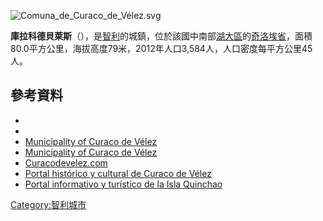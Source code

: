 [[Image:Comuna_de_Curaco_de_Vélez.svg|right]]
{{Coord|42|26|S|73|35|W|display=title}}

'''庫拉科德貝萊斯'''（{{lang-es|Curaco de Vélez}}），是[[智利|智利]]的城鎮，位於該國中南部[[湖大區|湖大區]]的[[奇洛埃省|奇洛埃省]]，面積80.0平方公里，海拔高度79米，2012年人口3,584人，人口密度每平方公里45人。

==參考資料==
*{{Cite web |url = http://www.curacodevelez.cl |title = Municipality of Curaco de Vélez |accessdate = 20 January 2011 |language = es |archive-date = 2014-05-17 |archive-url = https://web.archive.org/web/20140517040144/http://curacodevelez.cl/ |dead-url = no }}
*{{Cite web |url= http://www.ine.cl/canales/chile_estadistico/censos_poblacion_vivienda/censo_pobl_vivi.php |title= National Statistics Institute |accessdate= 13 December 2010 |language= es |archive-date= 2019-01-06 |archive-url= https://web.archive.org/web/20190106234357/http://www.ine.cl/404.html?aspxerrorpath=%2Fcanales%2Fchile_estadistico%2Fcensos_poblacion_vivienda%2Fcenso_pobl_vivi.php |dead-url= no }}
*[http://www.curacodevelez.cl Municipality of Curaco de Vélez] {{Wayback|url=http://www.curacodevelez.cl/ |date=20140517040144 }}
* [http://www.curacodevelez.cl Municipality of Curaco de Vélez] {{Wayback|url=http://www.curacodevelez.cl/ |date=20140517040144 }}
* [http://www.curacodevelez.com/ Curacodevelez.com] {{Wayback|url=http://www.curacodevelez.com/ |date=20130528210203 }}
* [https://web.archive.org/web/20100218140133/http://www.historiadecuracodevelez.cl.tc/ Portal histórico y cultural de Curaco de Vélez]
* [http://www.islaquinchao.cl/ Portal informativo y turístico de la Isla Quinchao] {{Wayback|url=http://www.islaquinchao.cl/ |date=20211125071845 }}

{{Chile-geo-stub}}
[[Category:智利城市|Category:智利城市]]